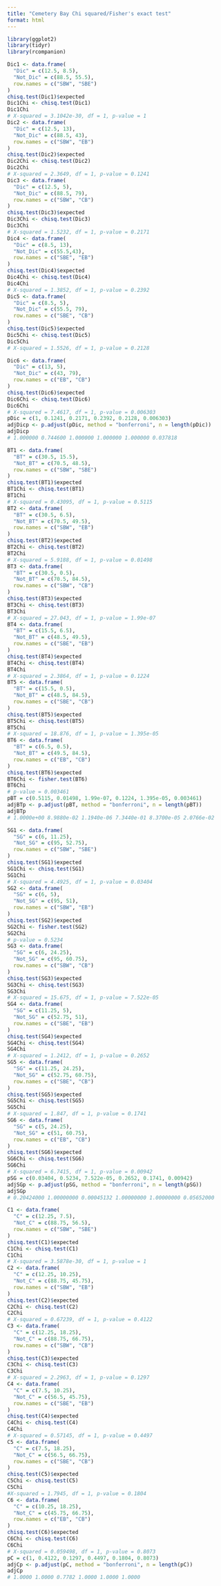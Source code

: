 ```yaml
---
title: "Cemetery Bay Chi squared/Fisher's exact test"
format: html
---
```


```r
library(ggplot2)
library(tidyr)
library(rcompanion)
```

```r
Dic1 <- data.frame(
  "Dic" = c(12.5, 8.5),
  "Not_Dic" = c(88.5, 55.5),
  row.names = c("SBW", "SBE")
)
chisq.test(Dic1)$expected
Dic1Chi <- chisq.test(Dic1)
Dic1Chi
# X-squared = 3.1042e-30, df = 1, p-value = 1
Dic2 <- data.frame(
  "Dic" = c(12.5, 13),
  "Not_Dic" = c(88.5, 43),
  row.names = c("SBW", "EB")
)
chisq.test(Dic2)$expected
Dic2Chi <- chisq.test(Dic2)
Dic2Chi
# X-squared = 2.3649, df = 1, p-value = 0.1241
Dic3 <- data.frame(
  "Dic" = c(12.5, 5),
  "Not_Dic" = c(88.5, 79),
  row.names = c("SBW", "CB")
)
chisq.test(Dic3)$expected
Dic3Chi <- chisq.test(Dic3)
Dic3Chi
# X-squared = 1.5232, df = 1, p-value = 0.2171
Dic4 <- data.frame(
  "Dic" = c(8.5, 13),
  "Not_Dic" = c(55.5,43),
  row.names = c("SBE", "EB")
)
chisq.test(Dic4)$expected
Dic4Chi <- chisq.test(Dic4)
Dic4Chi
# X-squared = 1.3852, df = 1, p-value = 0.2392
Dic5 <- data.frame(
  "Dic" = c(8.5, 5),
  "Not_Dic" = c(55.5, 79),
  row.names = c("SBE", "CB")
)
chisq.test(Dic5)$expected
Dic5Chi <- chisq.test(Dic5)
Dic5Chi
# X-squared = 1.5526, df = 1, p-value = 0.2128

Dic6 <- data.frame(
  "Dic" = c(13, 5),
  "Not_Dic" = c(43, 79),
  row.names = c("EB", "CB")
)
chisq.test(Dic6)$expected
Dic6Chi <- chisq.test(Dic6)
Dic6Chi
# X-squared = 7.4617, df = 1, p-value = 0.006303
pDic = c(1, 0.1241, 0.2171, 0.2392, 0.2128, 0.006303)
adjDicp <- p.adjust(pDic, method = "bonferroni", n = length(pDic))
adjDicp
# 1.000000 0.744600 1.000000 1.000000 1.000000 0.037818
```
```r
BT1 <- data.frame(
  "BT" = c(30.5, 15.5),
  "Not_BT" = c(70.5, 48.5),
  row.names = c("SBW", "SBE")
)
chisq.test(BT1)$expected
BT1Chi <- chisq.test(BT1)
BT1Chi
# X-squared = 0.43095, df = 1, p-value = 0.5115
BT2 <- data.frame(
  "BT" = c(30.5, 6.5),
  "Not_BT" = c(70.5, 49.5),
  row.names = c("SBW", "EB")
)
chisq.test(BT2)$expected
BT2Chi <- chisq.test(BT2)
BT2Chi
# X-squared = 5.9188, df = 1, p-value = 0.01498
BT3 <- data.frame(
  "BT" = c(30.5, 0.5),
  "Not_BT" = c(70.5, 84.5),
  row.names = c("SBW", "CB")
)
chisq.test(BT3)$expected
BT3Chi <- chisq.test(BT3)
BT3Chi
# X-squared = 27.043, df = 1, p-value = 1.99e-07
BT4 <- data.frame(
  "BT" = c(15.5, 6.5),
  "Not_BT" = c(48.5, 49.5),
  row.names = c("SBE", "EB")
)
chisq.test(BT4)$expected
BT4Chi <- chisq.test(BT4)
BT4Chi
# X-squared = 2.3864, df = 1, p-value = 0.1224
BT5 <- data.frame(
  "BT" = c(15.5, 0.5),
  "Not_BT" = c(48.5, 84.5),
  row.names = c("SBE", "CB")
)
chisq.test(BT5)$expected
BT5Chi <- chisq.test(BT5)
BT5Chi
# X-squared = 18.876, df = 1, p-value = 1.395e-05
BT6 <- data.frame(
  "BT" = c(6.5, 0.5),
  "Not_BT" = c(49.5, 84.5),
  row.names = c("EB", "CB")
)
chisq.test(BT6)$expected
BT6Chi <- fisher.test(BT6)
BT6Chi
# p-value = 0.003461
pBT = c(0.5115, 0.01498, 1.99e-07, 0.1224, 1.395e-05, 0.003461)
adjBTp <- p.adjust(pBT, method = "bonferroni", n = length(pBT))
adjBTp
# 1.0000e+00 8.9880e-02 1.1940e-06 7.3440e-01 8.3700e-05 2.0766e-02
```

```r
SG1 <- data.frame(
  "SG" = c(6, 11.25),
  "Not_SG" = c(95, 52.75),
  row.names = c("SBW", "SBE")
)
chisq.test(SG1)$expected
SG1Chi <- chisq.test(SG1)
SG1Chi
# X-squared = 4.4925, df = 1, p-value = 0.03404
SG2 <- data.frame(
  "SG" = c(6, 5),
  "Not_SG" = c(95, 51),
  row.names = c("SBW", "EB")
)
chisq.test(SG2)$expected
SG2Chi <- fisher.test(SG2)
SG2Chi
# p-value = 0.5234
SG3 <- data.frame(
  "SG" = c(6, 24.25),
  "Not_SG" = c(95, 60.75),
  row.names = c("SBW", "CB")
)
chisq.test(SG3)$expected
SG3Chi <- chisq.test(SG3)
SG3Chi
# X-squared = 15.675, df = 1, p-value = 7.522e-05
SG4 <- data.frame(
  "SG" = c(11.25, 5),
  "Not_SG" = c(52.75, 51),
  row.names = c("SBE", "EB")
)
chisq.test(SG4)$expected
SG4Chi <- chisq.test(SG4)
SG4Chi
# X-squared = 1.2412, df = 1, p-value = 0.2652
SG5 <- data.frame(
  "SG" = c(11.25, 24.25),
  "Not_SG" = c(52.75, 60.75),
  row.names = c("SBE", "CB")
)
chisq.test(SG5)$expected
SG5Chi <- chisq.test(SG5)
SG5Chi
# X-squared = 1.847, df = 1, p-value = 0.1741
SG6 <- data.frame(
  "SG" = c(5, 24.25),
  "Not_SG" = c(51, 60.75),
  row.names = c("EB", "CB")
)
chisq.test(SG6)$expected
SG6Chi <- chisq.test(SG6)
SG6Chi
# X-squared = 6.7415, df = 1, p-value = 0.00942
pSG = c(0.03404, 0.5234, 7.522e-05, 0.2652, 0.1741, 0.00942)
adjSGp <- p.adjust(pSG, method = "bonferroni", n = length(pSG))
adjSGp
# 0.20424000 1.00000000 0.00045132 1.00000000 1.00000000 0.05652000
```

```r
C1 <- data.frame(
  "C" = c(12.25, 7.5),
  "Not_C" = c(88.75, 56.5),
  row.names = c("SBW", "SBE")
)
chisq.test(C1)$expected
C1Chi <- chisq.test(C1)
C1Chi
# X-squared = 3.5878e-30, df = 1, p-value = 1
C2 <- data.frame(
  "C" = c(12.25, 10.25),
  "Not_C" = c(88.75, 45.75),
  row.names = c("SBW", "EB")
)
chisq.test(C2)$expected
C2Chi <- chisq.test(C2)
C2Chi
# X-squared = 0.67239, df = 1, p-value = 0.4122
C3 <- data.frame(
  "C" = c(12.25, 18.25),
  "Not_C" = c(88.75, 66.75),
  row.names = c("SBW", "CB")
)
chisq.test(C3)$expected
C3Chi <- chisq.test(C3)
C3Chi
# X-squared = 2.2963, df = 1, p-value = 0.1297
C4 <- data.frame(
  "C" = c(7.5, 10.25),
  "Not_C" = c(56.5, 45.75),
  row.names = c("SBE", "EB")
)
chisq.test(C4)$expected
C4Chi <- chisq.test(C4)
C4Chi
# X-squared = 0.57145, df = 1, p-value = 0.4497
C5 <- data.frame(
  "C" = c(7.5, 18.25),
  "Not_C" = c(56.5, 66.75),
  row.names = c("SBE", "CB")
)
chisq.test(C5)$expected
C5Chi <- chisq.test(C5)
C5Chi
#X-squared = 1.7945, df = 1, p-value = 0.1804
C6 <- data.frame(
  "C" = c(10.25, 18.25),
  "Not_C" = c(45.75, 66.75),
  row.names = c("EB", "CB")
)
chisq.test(C6)$expected
C6Chi <- chisq.test(C6)
C6Chi
# X-squared = 0.059498, df = 1, p-value = 0.8073
pC = c(1, 0.4122, 0.1297, 0.4497, 0.1804, 0.8073)
adjCp <- p.adjust(pC, method = "bonferroni", n = length(pC))
adjCp
# 1.0000 1.0000 0.7782 1.0000 1.0000 1.0000
```